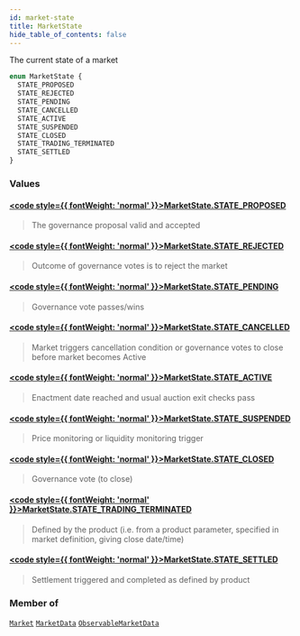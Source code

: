 ```yaml
---
id: market-state
title: MarketState
hide_table_of_contents: false
---
```








The current state of a market

```graphql
enum MarketState {
  STATE_PROPOSED
  STATE_REJECTED
  STATE_PENDING
  STATE_CANCELLED
  STATE_ACTIVE
  STATE_SUSPENDED
  STATE_CLOSED
  STATE_TRADING_TERMINATED
  STATE_SETTLED
}
```


### Values

#### [<code style={{ fontWeight: 'normal' }}>MarketState.<b>STATE_PROPOSED</b></code>](#) 
> The governance proposal valid and accepted
> 

#### [<code style={{ fontWeight: 'normal' }}>MarketState.<b>STATE_REJECTED</b></code>](#) 
> Outcome of governance votes is to reject the market
> 

#### [<code style={{ fontWeight: 'normal' }}>MarketState.<b>STATE_PENDING</b></code>](#) 
> Governance vote passes/wins
> 

#### [<code style={{ fontWeight: 'normal' }}>MarketState.<b>STATE_CANCELLED</b></code>](#) 
> Market triggers cancellation condition or governance
votes to close before market becomes Active
> 

#### [<code style={{ fontWeight: 'normal' }}>MarketState.<b>STATE_ACTIVE</b></code>](#) 
> Enactment date reached and usual auction exit checks pass
> 

#### [<code style={{ fontWeight: 'normal' }}>MarketState.<b>STATE_SUSPENDED</b></code>](#) 
> Price monitoring or liquidity monitoring trigger
> 

#### [<code style={{ fontWeight: 'normal' }}>MarketState.<b>STATE_CLOSED</b></code>](#) 
> Governance vote (to close)
> 

#### [<code style={{ fontWeight: 'normal' }}>MarketState.<b>STATE_TRADING_TERMINATED</b></code>](#) 
> Defined by the product (i.e. from a product parameter,
specified in market definition, giving close date/time)
> 

#### [<code style={{ fontWeight: 'normal' }}>MarketState.<b>STATE_SETTLED</b></code>](#) 
> Settlement triggered and completed as defined by product
> 



### Member of

[`Market`](/mainnet/api/graphql/objects/market)  <Badge class="secondary" text="object"/><Bullet />[`MarketData`](/mainnet/api/graphql/objects/market-data)  <Badge class="secondary" text="object"/><Bullet />[`ObservableMarketData`](/mainnet/api/graphql/objects/observable-market-data)  <Badge class="secondary" text="object"/>



